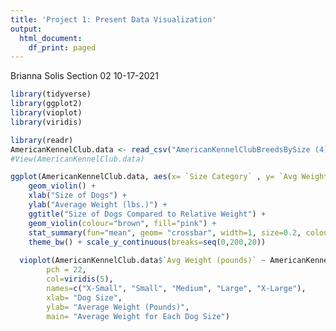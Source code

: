 ```yaml
---
title: 'Project 1: Present Data Visualization'
output:
  html_document:
    df_print: paged
---
```


Brianna Solis 
Section 02
10-17-2021

```r
library(tidyverse)
library(ggplot2)
library(vioplot)
library(viridis)
```

```r
library(readr)
AmericanKennelClub.data <- read_csv("AmericanKennelClubBreedsBySize (4).csv")
#View(AmericanKennelClub.data)
```

```r
ggplot(AmericanKennelClub.data, aes(x= `Size Category` , y= `Avg Weight (pounds)`)) + 
    geom_violin() + 
    xlab("Size of Dogs") + 
    ylab("Average Weight (lbs.)") + 
    ggtitle("Size of Dogs Compared to Relative Weight") + 
    geom_violin(colour="brown", fill="pink") + 
    stat_summary(fun="mean", geom= "crossbar", width=1, size=0.2, colour="blue") +
    theme_bw() + scale_y_continuous(breaks=seq(0,200,20)) 
  
  vioplot(AmericanKennelClub.data$`Avg Weight (pounds)` ~ AmericanKennelClub.data$`Size Category`,
        pch = 22, 
        col=viridis(5), 
        names=c("X-Small", "Small", "Medium", "Large", "X-Large"), 
        xlab= "Dog Size",
        ylab= "Average Weight (Pounds)", 
        main= "Average Weight for Each Dog Size")
```




